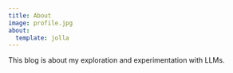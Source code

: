```yaml
---
title: About
image: profile.jpg
about:
  template: jolla
---
```


This blog is about my exploration and experimentation with LLMs.
